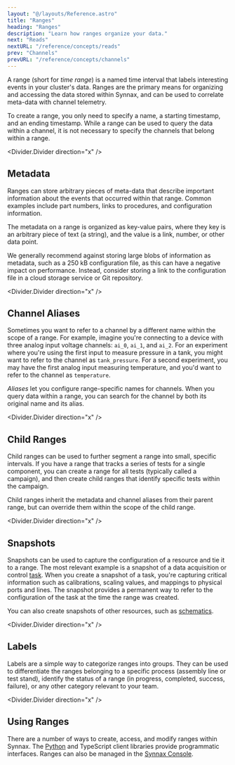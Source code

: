 ```yaml
---
layout: "@/layouts/Reference.astro"
title: "Ranges"
heading: "Ranges"
description: "Learn how ranges organize your data."
next: "Reads"
nextURL: "/reference/concepts/reads"
prev: "Channels"
prevURL: "/reference/concepts/channels"
---
```



A range (short for _time range_) is a named time interval that labels interesting
events in your cluster's data. Ranges are the primary means for organizing and accessing
the data stored within Synnax, and can be used to correlate meta-data with channel telemetry.

To create a range, you only need to specify a name, a starting timestamp, and an ending
timestamp. While a range can be used to query the data within a channel, it is not
necessary to specify the channels that belong within a range.

<Divider.Divider direction="x" />

## Metadata

Ranges can store arbitrary pieces of meta-data that describe important information about
the events that occurred within that range. Common examples include part numbers, links
to procedures, and configuration information.

The metadata on a range is organized as key-value pairs, where they key is an arbitrary
piece of text (a string), and the value is a link, number, or other data point.

We generally recommend against storing large blobs of information as metadata, such as a
250 kB configuration file, as this can have a negative impact on performance. Instead,
consider storing a link to the configuration file in a cloud storage service or Git
repository.

<Divider.Divider direction="x" />

## Channel Aliases

Sometimes you want to refer to a channel by a different name within the scope of
a range. For example, imagine you're connecting to a device with three analog input voltage
channels: `ai_0`, `ai_1`, and `ai_2`. For an experiment where you're using the first input
to measure pressure in a tank, you might want to refer to the channel as `tank_pressure`.
For a second experiment, you may have the first analog input measuring temperature,
and you'd want to refer to the channel as `temperature`.

_Aliases_ let you configure range-specific names for channels. When you query data
within a range, you can search for the channel by both its original name and its alias.

<Divider.Divider direction="x" />

## Child Ranges

Child ranges can be used to further segment a range into small, specific intervals.
If you have a range that tracks a series of tests for a single component, you can create
a range for all tests (typically called a campaign), and then create child ranges that
identify specific tests within the campaign.

Child ranges inherit the metadata and channel aliases from their parent range, but can
override them within the scope of the child range.

<Divider.Divider direction="x" />

## Snapshots

Snapshots can be used to capture the configuration of a resource and tie it to a range.
The most relevant example is a snapshot of a data acquisition or control
[task](/reference/device-drivers). When you create a snapshot of a task, you're
capturing critical information such as calibrations, scaling values, and mappings to
physical ports and lines. The snapshot provides a permanent way to refer to the
configuration of the task at the time the range was created.

You can also create snapshots of other resources, such as [schematics](/reference/console/schematics).

<Divider.Divider direction="x" />

## Labels

Labels are a simple way to categorize ranges into groups. They can be used to differentiate
the ranges belonging to a specific process (assembly line or test stand), identify the
status of a range (in progress, completed, success, failure), or any other category
relevant to your team.

<Divider.Divider direction="x" />

## Using Ranges

There are a number of ways to create, access, and modify ranges within Synnax. The
[Python](/reference/python-client/ranges) and TypeScript client libraries provide
programmatic interfaces. Ranges can also be managed in the [Synnax
Console](/reference/console/ranges).
